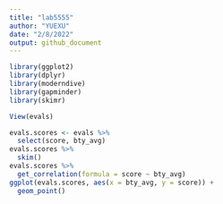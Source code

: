 ```yaml
---
title: "lab5555"
author: "YUEXU"
date: "2/8/2022"
output: github_document
---
```


```r
library(ggplot2)
library(dplyr)
library(moderndive)
library(gapminder)
library(skimr)
```

```r
View(evals)
```

```r
evals.scores <- evals %>%
  select(score, bty_avg)
evals.scores %>%
  skim()
evals.scores %>%
  get_correlation(formula = score ~ bty_avg)
ggplot(evals.scores, aes(x = bty_avg, y = score)) +
  geom_point()
```

